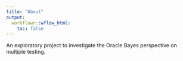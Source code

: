 ```yaml
---
title: "About"
output:
  workflowr::wflow_html:
    toc: false
---
```


An exploratory project to investigate the Oracle Bayes perspective on multiple testing.

